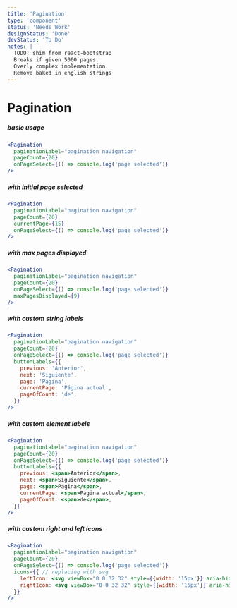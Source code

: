 ```yaml
---
title: 'Pagination'
type: 'component'
status: 'Needs Work'
designStatus: 'Done'
devStatus: 'To Do'
notes: |
  TODO: shim from react-bootstrap
  Breaks if given 5000 pages.
  Overly complex implementation.
  Remove baked in english strings
---
```




# Pagination



##### basic usage

```jsx live
<Pagination
  paginationLabel="pagination navigation"
  pageCount={20}
  onPageSelect={() => console.log('page selected')}
/>
```

##### with initial page selected

```jsx live
<Pagination
  paginationLabel="pagination navigation"
  pageCount={20}
  currentPage={15}
  onPageSelect={() => console.log('page selected')}
/>
```

##### with max pages displayed

```jsx live
<Pagination
  paginationLabel="pagination navigation"
  pageCount={20}
  onPageSelect={() => console.log('page selected')}
  maxPagesDisplayed={9}
/>
```

##### with custom string labels

```jsx live
<Pagination
  paginationLabel="pagination navigation"
  pageCount={20}
  onPageSelect={() => console.log('page selected')}
  buttonLabels={{
    previous: 'Anterior',
    next: 'Siguiente',
    page: 'Página',
    currentPage: 'Página actual',
    pageOfCount: 'de',
  }}
/>
```

##### with custom element labels

```jsx live
<Pagination
  paginationLabel="pagination navigation"
  pageCount={20}
  onPageSelect={() => console.log('page selected')}
  buttonLabels={{
    previous: <span>Anterior</span>,
    next: <span>Siguiente</span>,
    page: <span>Página</span>,
    currentPage: <span>Página actual</span>,
    pageOfCount: <span>de</span>,
  }}
/>
```

##### with custom right and left icons

```jsx live
<Pagination
  paginationLabel="pagination navigation"
  pageCount={20}
  onPageSelect={() => console.log('page selected')}
  icons={{ // replacing with svg
    leftIcon: <svg viewBox="0 0 32 32" style={{width: '15px'}} aria-hidden="true" className="mr-2"><path d="M14.19 16.005l7.869 7.868-2.129 2.129-9.996-9.997L19.937 6.002l2.127 2.129z"/></svg>,
    rightIcon: <svg viewBox="0 0 32 32" style={{width: '15px'}} aria-hidden="true" className="ml-2"><path d="M18.629 15.997l-7.083-7.081L13.462 7l8.997 8.997L13.457 25l-1.916-1.916z"/></svg>
  }}
/>
```
